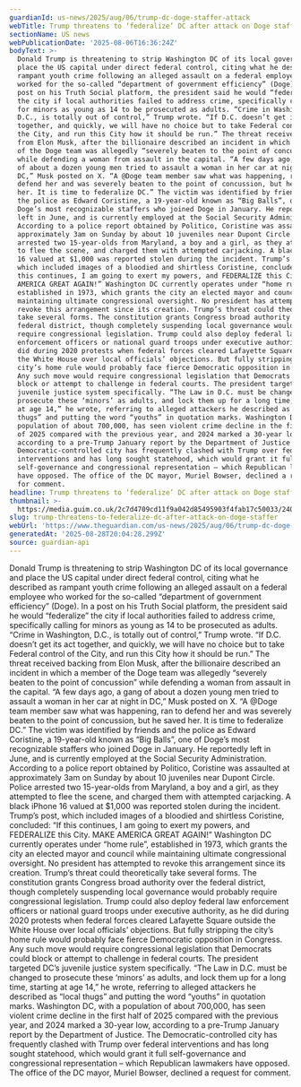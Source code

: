 ```yaml
---
guardianId: us-news/2025/aug/06/trump-dc-doge-staffer-attack
webTitle: Trump threatens to ‘federalize’ DC after attack on Doge staffer
sectionName: US news
webPublicationDate: '2025-08-06T16:36:24Z'
bodyText: >-
  Donald Trump is threatening to strip Washington DC of its local governance and
  place the US capital under direct federal control, citing what he described as
  rampant youth crime following an alleged assault on a federal employee who
  worked for the so-called “department of government efficiency” (Doge). In a
  post on his Truth Social platform, the president said he would “federalize”
  the city if local authorities failed to address crime, specifically calling
  for minors as young as 14 to be prosecuted as adults. “Crime in Washington,
  D.C., is totally out of control,” Trump wrote. “If D.C. doesn’t get its act
  together, and quickly, we will have no choice but to take Federal control of
  the City, and run this City how it should be run.” The threat received backing
  from Elon Musk, after the billionaire described an incident in which a member
  of the Doge team was allegedly “severely beaten to the point of concussion”
  while defending a woman from assault in the capital. “A few days ago, a gang
  of about a dozen young men tried to assault a woman in her car at night in
  DC,” Musk posted on X. “A @Doge team member saw what was happening, ran to
  defend her and was severely beaten to the point of concussion, but he saved
  her. It is time to federalize DC.” The victim was identified by friends and
  the police as Edward Coristine, a 19-year-old known as “Big Balls”, one of
  Doge’s most recognizable staffers who joined Doge in January. He reportedly
  left in June, and is currently employed at the Social Security Administration.
  According to a police report obtained by Politico, Coristine was assaulted at
  approximately 3am on Sunday by about 10 juveniles near Dupont Circle. Police
  arrested two 15-year-olds from Maryland, a boy and a girl, as they attempted
  to flee the scene, and charged them with attempted carjacking. A black iPhone
  16 valued at $1,000 was reported stolen during the incident. Trump’s post,
  which included images of a bloodied and shirtless Coristine, concluded: “If
  this continues, I am going to exert my powers, and FEDERALIZE this City. MAKE
  AMERICA GREAT AGAIN!” Washington DC currently operates under “home rule”,
  established in 1973, which grants the city an elected mayor and council while
  maintaining ultimate congressional oversight. No president has attempted to
  revoke this arrangement since its creation. Trump’s threat could theoretically
  take several forms. The constitution grants Congress broad authority over the
  federal district, though completely suspending local governance would probably
  require congressional legislation. Trump could also deploy federal law
  enforcement officers or national guard troops under executive authority, as he
  did during 2020 protests when federal forces cleared Lafayette Square outside
  the White House over local officials’ objections. But fully stripping the
  city’s home rule would probably face fierce Democratic opposition in Congress.
  Any such move would require congressional legislation that Democrats could
  block or attempt to challenge in federal courts. The president targeted DC’s
  juvenile justice system specifically. “The Law in D.C. must be changed to
  prosecute these ‘minors’ as adults, and lock them up for a long time, starting
  at age 14,” he wrote, referring to alleged attackers he described as “local
  thugs” and putting the word “youths” in quotation marks. Washington DC, with a
  population of about 700,000, has seen violent crime decline in the first half
  of 2025 compared with the previous year, and 2024 marked a 30-year low,
  according to a pre-Trump January report by the Department of Justice. The
  Democratic-controlled city has frequently clashed with Trump over federal
  interventions and has long sought statehood, which would grant it full
  self-governance and congressional representation – which Republican lawmakers
  have opposed. The office of the DC mayor, Muriel Bowser, declined a request
  for comment.
headline: Trump threatens to ‘federalize’ DC after attack on Doge staffer
thumbnail: >-
  https://media.guim.co.uk/2c7d4709cd11f9a042d85495903f4fab17c50033/240_0_3587_2870/500.jpg
slug: trump-threatens-to-federalize-dc-after-attack-on-doge-staffer
webUrl: 'https://www.theguardian.com/us-news/2025/aug/06/trump-dc-doge-staffer-attack'
generatedAt: '2025-08-28T20:04:28.299Z'
source: guardian-api
---
```

Donald Trump is threatening to strip Washington DC of its local governance and place the US capital under direct federal control, citing what he described as rampant youth crime following an alleged assault on a federal employee who worked for the so-called “department of government efficiency” (Doge). In a post on his Truth Social platform, the president said he would “federalize” the city if local authorities failed to address crime, specifically calling for minors as young as 14 to be prosecuted as adults. “Crime in Washington, D.C., is totally out of control,” Trump wrote. “If D.C. doesn’t get its act together, and quickly, we will have no choice but to take Federal control of the City, and run this City how it should be run.” The threat received backing from Elon Musk, after the billionaire described an incident in which a member of the Doge team was allegedly “severely beaten to the point of concussion” while defending a woman from assault in the capital. “A few days ago, a gang of about a dozen young men tried to assault a woman in her car at night in DC,” Musk posted on X. “A @Doge team member saw what was happening, ran to defend her and was severely beaten to the point of concussion, but he saved her. It is time to federalize DC.” The victim was identified by friends and the police as Edward Coristine, a 19-year-old known as “Big Balls”, one of Doge’s most recognizable staffers who joined Doge in January. He reportedly left in June, and is currently employed at the Social Security Administration. According to a police report obtained by Politico, Coristine was assaulted at approximately 3am on Sunday by about 10 juveniles near Dupont Circle. Police arrested two 15-year-olds from Maryland, a boy and a girl, as they attempted to flee the scene, and charged them with attempted carjacking. A black iPhone 16 valued at $1,000 was reported stolen during the incident. Trump’s post, which included images of a bloodied and shirtless Coristine, concluded: “If this continues, I am going to exert my powers, and FEDERALIZE this City. MAKE AMERICA GREAT AGAIN!” Washington DC currently operates under “home rule”, established in 1973, which grants the city an elected mayor and council while maintaining ultimate congressional oversight. No president has attempted to revoke this arrangement since its creation. Trump’s threat could theoretically take several forms. The constitution grants Congress broad authority over the federal district, though completely suspending local governance would probably require congressional legislation. Trump could also deploy federal law enforcement officers or national guard troops under executive authority, as he did during 2020 protests when federal forces cleared Lafayette Square outside the White House over local officials’ objections. But fully stripping the city’s home rule would probably face fierce Democratic opposition in Congress. Any such move would require congressional legislation that Democrats could block or attempt to challenge in federal courts. The president targeted DC’s juvenile justice system specifically. “The Law in D.C. must be changed to prosecute these ‘minors’ as adults, and lock them up for a long time, starting at age 14,” he wrote, referring to alleged attackers he described as “local thugs” and putting the word “youths” in quotation marks. Washington DC, with a population of about 700,000, has seen violent crime decline in the first half of 2025 compared with the previous year, and 2024 marked a 30-year low, according to a pre-Trump January report by the Department of Justice. The Democratic-controlled city has frequently clashed with Trump over federal interventions and has long sought statehood, which would grant it full self-governance and congressional representation – which Republican lawmakers have opposed. The office of the DC mayor, Muriel Bowser, declined a request for comment.
